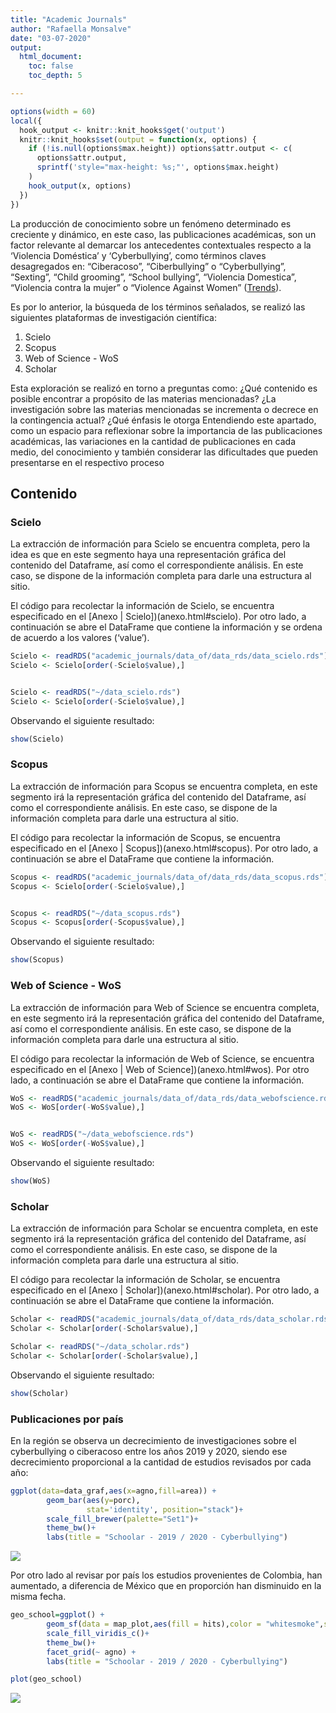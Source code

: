 ```yaml
---
title: "Academic Journals"
author: "Rafaella Monsalve"
date: "03-07-2020"
output: 
  html_document:
    toc: false
    toc_depth: 5

---
```


```r
options(width = 60)
local({
  hook_output <- knitr::knit_hooks$get('output')
  knitr::knit_hooks$set(output = function(x, options) {
    if (!is.null(options$max.height)) options$attr.output <- c(
      options$attr.output,
      sprintf('style="max-height: %s;"', options$max.height)
    )
    hook_output(x, options)
  })
})
```

La producción de conocimiento sobre un fenómeno determinado es creciente y dinámico, en este caso, las publicaciones académicas, son un factor relevante al demarcar los antecedentes contextuales respecto a la 'Violencia Doméstica' y 'Cyberbullying', como términos claves desagregados en:  "Ciberacoso", "Ciberbullying" o "Cyberbullying", "Sexting", "Child grooming", "School bullying", "Violencia Domestica", "Violencia contra la mujer" o "Violence Against Women" ([Trends](webscrapping.html#resultados)). 

Es por lo anterior, la búsqueda de los términos señalados, se realizó las siguientes plataformas de investigación científica:


1) Scielo
2) Scopus
3) Web of Science - WoS
4) Scholar

 
Esta exploración se realizó en torno a preguntas como: ¿Qué contenido es posible encontrar a propósito de las materias mencionadas? ¿La investigación sobre las materias mencionadas se incrementa o decrece en la contingencia actual? ¿Qué énfasis le otorga Entendiendo este apartado, como un espacio para reflexionar sobre la importancia de las publicaciones académicas, las variaciones en la cantidad de publicaciones en cada medio,  del conocimiento y también considerar las dificultades que pueden presentarse en el respectivo proceso

## Contenido {.tabset}

### Scielo

La extracción de  información para Scielo se encuentra completa, pero la idea es que en este segmento haya una representación gráfica del contenido del Dataframe, así como el correspondiente análisis. En este caso, se dispone de la información completa para darle una estructura al sitio. 

El código para recolectar la información de Scielo, se encuentra especificado en el [Anexo | Scielo])(anexo.html#scielo). Por otro lado, a continuación se abre el DataFrame que contiene la información y se ordena de acuerdo a los valores ('value').

```r

Scielo <- readRDS("academic_journals/data_of/data_rds/data_scielo.rds")
Scielo <- Scielo[order(-Scielo$value),]



```



```r
Scielo <- readRDS("~/data_scielo.rds")
Scielo <- Scielo[order(-Scielo$value),]
```
Observando el siguiente resultado:
```r
show(Scielo)
```



### Scopus

La extracción de  información para Scopus se encuentra completa, en este segmento irá la representación gráfica del contenido del Dataframe, así como el correspondiente análisis. En este caso, se dispone de la información completa para darle una estructura al sitio. 

El código para recolectar la información de Scopus, se encuentra especificado en el [Anexo | Scopus])(anexo.html#scopus). Por otro lado, a continuación se abre el DataFrame que contiene la información.

```r

Scopus <- readRDS("academic_journals/data_of/data_rds/data_scopus.rds")
Scopus <- Scielo[order(-Scielo$value),]



```

```r
Scopus <- readRDS("~/data_scopus.rds")
Scopus <- Scopus[order(-Scopus$value),]
```

Observando el siguiente resultado:

```r
show(Scopus)
```

### Web of Science - WoS

La extracción de  información para Web of Science se encuentra completa, en este segmento irá la representación gráfica del contenido del Dataframe, así como el correspondiente análisis. En este caso, se dispone de la información completa para darle una estructura al sitio. 

El código para recolectar la información de Web of Science, se encuentra especificado en el [Anexo | Web of Science])(anexo.html#wos). Por otro lado, a continuación se abre el DataFrame que contiene la información.

```r

WoS <- readRDS("academic_journals/data_of/data_rds/data_webofscience.rds")
WoS <- WoS[order(-WoS$value),]



```

```r
WoS <- readRDS("~/data_webofscience.rds")
WoS <- WoS[order(-WoS$value),]

```

Observando el siguiente resultado:

```r
show(WoS)
```

### Scholar

La extracción de  información para Scholar se encuentra completa, en este segmento irá la representación gráfica del contenido del Dataframe, así como el correspondiente análisis. En este caso, se dispone de la información completa para darle una estructura al sitio. 

El código para recolectar la información de Scholar, se encuentra especificado en el [Anexo | Scholar])(anexo.html#scholar). Por otro lado, a continuación se abre el DataFrame que contiene la información.

```r

Scholar <- readRDS("academic_journals/data_of/data_rds/data_scholar.rds")
Scholar <- Scholar[order(-Scholar$value),]

```

```r
Scholar <- readRDS("~/data_scholar.rds")
Scholar <- Scholar[order(-Scholar$value),]

```

Observando el siguiente resultado:


```r
show(Scholar)
```


### Publicaciones por país

En la región se observa un decrecimiento de investigaciones sobre el cyberbullying o ciberacoso entre los años 2019 y 2020, siendo ese decrecimiento proporcional a la cantidad de estudios revisados por cada año:


```r
ggplot(data=data_graf,aes(x=agno,fill=area)) + 
        geom_bar(aes(y=porc),
                 stat='identity', position="stack")+
        scale_fill_brewer(palette="Set1")+
        theme_bw()+
        labs(title = "Schoolar - 2019 / 2020 - Cyberbullying")
```


![](images/cyberbarra.png)


Por otro lado al revisar por país los estudios provenientes de Colombia, han aumentado, a diferencia de México que en proporción han disminuido en la misma fecha.  

```r
geo_school=ggplot() +
        geom_sf(data = map_plot,aes(fill = hits),color = "whitesmoke",size=0) +
        scale_fill_viridis_c()+
        theme_bw()+
        facet_grid(~ agno) +
        labs(title = "Schoolar - 2019 / 2020 - Cyberbullying")

plot(geo_school)
```


![](images/cybercontinente.png)



